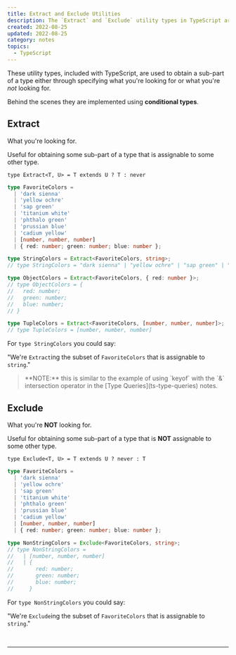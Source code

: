 ```yaml
---
title: Extract and Exclude Utilities
description: The `Extract` and `Exclude` utility types in TypeScript are used to obtain sub-parts of a type. The `Extract` type is used to get a sub-part of a type that is assignable to some other type, while the `Exclude` type is used to obtain a sub-part of a type that is not assignable to some other type. Both types are implemented using conditional types. They are useful for refining and narrowing down the properties of complex types in TypeScript.
created: 2022-08-25
updated: 2022-08-25
category: notes
topics:
  - TypeScript
---
```


These utility types, included with TypeScript, are used to obtain a sub-part of a type either through specifying what you're looking for or what you're _not_ looking for.

Behind the scenes they are implemented using **conditional types**.

## Extract

What you're looking for.

Useful for obtaining some sub-part of a type that is assignable to some other type.

`type Extract<T, U> = T extends U ? T : never`

```ts
type FavoriteColors =
  | 'dark sienna'
  | 'yellow ochre'
  | 'sap green'
  | 'titanium white'
  | 'phthalo green'
  | 'prussian blue'
  | 'cadium yellow'
  | [number, number, number]
  | { red: number; green: number; blue: number };

type StringColors = Extract<FavoriteColors, string>;
// type StringColors = "dark sienna" | "yellow ochre" | "sap green" | "titanium white" | "phthalo green" | "prussian blue" | "cadium yellow"

type ObjectColors = Extract<FavoriteColors, { red: number }>;
// type ObjectColors = {
//   red: number;
//   green: number;
//   blue: number;
// }

type TupleColors = Extract<FavoriteColors, [number, number, number]>;
// type TupleColors = [number, number, number]
```

For `type StringColors` you could say:

"We're `Extract`ing the subset of `FavoriteColors` that is assignable to `string`."

<blockquote className="attention">
  **NOTE:** this is similar to the example of using `keyof` with the `&`
  intersection operator in the [Type Queries](ts-type-queries) notes.
</blockquote>

## Exclude

What you're **NOT** looking for.

Useful for obtaining some sub-part of a type that is **NOT** assignable to some other type.

`type Exclude<T, U> = T extends U ? never : T`

```ts
type FavoriteColors =
  | 'dark sienna'
  | 'yellow ochre'
  | 'sap green'
  | 'titanium white'
  | 'phthalo green'
  | 'prussian blue'
  | 'cadium yellow'
  | [number, number, number]
  | { red: number; green: number; blue: number };

type NonStringColors = Exclude<FavoriteColors, string>;
// type NonStringColors =
//   | [number, number, number]
//   | {
//       red: number;
//       green: number;
//       blue: number;
//     }
```

For `type NonStringColors` you could say:

"We're `Exclude`ing the subset of `FavoriteColors` that is assignable to `string`."

<br />

<IntermediateTSCourse />

---

<LastUpdated updated={updated} />

